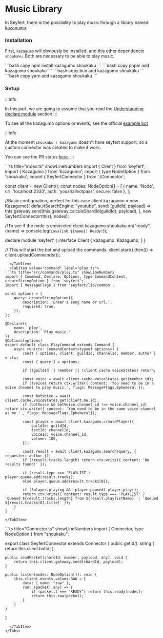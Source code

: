 
# Music Library

In Seyfert, there is the possibility to play music through a library named [kazagumo](https://npmjs.com/package/kazagumo).


### Installation

First, `kazagumo` will obviously be installed, and this other dependencie `shoukaku`.
Both are necessary to be able to play music.

<Tabs>
  <TabItem value="npm" label="npm" default>
    ```bash copy 
npm install kazagumo shoukaku
	```
  </TabItem>
  <TabItem value="pnpm" label="pnpm">
    ```bash copy
pnpm add kazagumo shoukaku
    ```
  </TabItem>
    <TabItem value="bun" label="bun">
    ```bash copy
bun add kazagumo shoukaku
    ```
    </TabItem>
  <TabItem value="yarn" label="yarn">
    ```bash copy
yarn add kazagumo shoukaku
    ```
    </TabItem>

</Tabs>

### Setup

:::info

In this part, we are going to assume that you read the [Understanding declare module](/docs/guide/getting-started/declare-module) section 
:::

To see all the kazagumo options or events, see the official [example bot](https://www.npmjs.com/package/kazagumo#example-bot)

:::info

At the moment `shoukaku / kazagumo` doesn't have seyfert support, so a custom connector was created to make it work.

You can see the PR status [here](https://github.com/shipgirlproject/Shoukaku/pull/170).
:::

<Tabs>
  <TabItem value="index" label="index.ts" default>
```ts title="index.ts" showLineNumbers
import { Client } from 'seyfert';
import { Kazagumo } from 'kazagumo';
import { type NodeOption } from 'shoukaku';
import { SeyfertConnector } from './Connector';

const client = new Client();
const nodes: NodeOption[] = [
    {
        name: 'Node',
        url: 'localhost:2333',
        auth: 'youshallnotpass',
        secure: false
    },
];

//Basic configuration, perfect for this case
client.kazagumo = new Kazagumo({
    defaultSearchEngine: "youtube",
    send: (guildId, payload) => this.gateway.send(this.gateway.calculeShardId(guildId), payload),
}, new SeyfertConnector(this), nodes);

//To see if the node is connected
client.kazagumo.shoukaku.on("ready", (name) => console.log(`Lavalink ${name}: Ready!`));

declare module 'seyfert' {
    interface Client {
        kazagumo: Kazagumo;
    }
} 

// This will start the bot and upload the commands.
client.start().then(() => client.uploadCommands());
```
  </TabItem>
  <TabItem value="command" label="play.ts">
```ts title="src/commands/play.ts" showLineNumbers
import { Command, Declare, Options, type CommandContext, createStringOption } from 'seyfert';
import { MessageFlags } from 'seyfert/lib/common';

const options = {
    query: createStringOption({
        description: 'Enter a song name or url.',
        required: true,
    }),
};

@Declare({
    name: 'play',
    description: 'Play music.'
})
@Options(options)
export default class PlayCommand extends Command {
    async run(ctx: CommandContext<typeof options>) {
        const { options, client, guildId, channelId, member, author } = ctx;
        const { query } = options;

        if (!guildId || !member || !client.cache.voiceStates) return;

        const voice = await client.cache.voiceStates.get(member.id);
        if (!voice) return ctx.write({ content: 'You need to be in a voice channel to play music.', flags: MessageFlags.Ephemeral });

        const botVoice = await client.cache.voiceStates.get(client.me.id);
        if (botVoice && botVoice.channel_id !== voice.channel_id) return ctx.write({ content: 'You need to be in the same voice channel as me.' , flags: MessageFlags.Ephemeral});

        const player = await client.kazagumo.createPlayer({
            guildId: guildId,
            textId: channelId,
            voiceId: voice.channel_id,
            volume: 100,
        });

        const result = await client.kazagumo.search(query, { requester: author });
        if (!result.tracks.length) return ctx.write({ content: 'No results found!' });

        if (result.type === 'PLAYLIST') player.queue.add(result.tracks);
        else player.queue.add(result.tracks[0]);

        if (!player.playing && !player.paused) player.play();
        return ctx.write({ content: result.type === 'PLAYLIST' ? `Queued ${result.tracks.length} from ${result.playlistName}` : `Queued ${result.tracks[0].title}` });
    }
}
```
    </TabItem>
  <TabItem value="connector" label="Connector.ts" default>
```ts title="Connector.ts" showLineNumbers
import { Connector, type NodeOption } from "shoukaku";

export class SeyfertConnector extends Connector {
    public getId(): string {
        return this.client.botId;
    }

    public sendPacket(shardId: number, payload: any): void {
        return this.client.gateway.send(shardId, payload);
    }

    public listen(nodes: NodeOption[]): void {
        this.client.events.values.RAW = {
            data: { name: "raw" },
            run: (packet: any) => {
                if (packet.t === "READY") return this.ready(nodes);
                return this.raw(packet);
            }
        }
    }
}
```
  </TabItem>
</Tabs>
